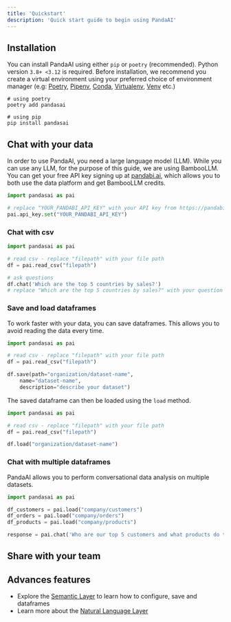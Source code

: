```yaml
---
title: 'Quickstart'
description: 'Quick start guide to begin using PandaAI'
---
```


## Installation
You can install PandaAI using either `pip` or `poetry` (recommended). 
Python version `3.8+ <3.12` is required.
Before installation, we recommend you create a virtual environment using your preferred choice of environment manager (e.g: [Poetry](https://python-poetry.org/), [Pipenv](https://pipenv.pypa.io/en/latest/), [Conda](https://docs.conda.io/en/latest/), [Virtualenv](https://virtualenv.pypa.io/en/latest/), [Venv](https://docs.python.org/3/library/venv.html) etc.)

```console
# using poetry
poetry add pandasai

# using pip
pip install pandasai
```

## Chat with your data

In order to use PandaAI, you need a large language model (LLM). While you can use any LLM, for the purpose of this guide, we are using BambooLLM. 
You can get your free API key signing up at [pandabi.ai](https://pandabi.ai), which allows you to both use the data platform and get BambooLLM credits.

```python
import pandasai as pai

# replace "YOUR_PANDABI_API_KEY" with your API key from https://pandabi.ai
pai.api_key.set("YOUR_PANDABI_API_KEY")
```

### Chat with csv

```python
import pandasai as pai

# read csv - replace "filepath" with your file path
df = pai.read_csv("filepath")

# ask questions
df.chat('Which are the top 5 countries by sales?')
# replace "Which are the top 5 countries by sales?" with your question
```

### Save and load dataframes

To work faster with your data, you can save dataframes.
This allows you to avoid reading the data every time.

```python
import pandasai as pai

# read csv - replace "filepath" with your file path
df = pai.read_csv("filepath")

df.save(path="organization/dataset-name",
    name="dataset-name",
    description="describe your dataset")
```

The saved dataframe can then be loaded using the `load` method.

```python
import pandasai as pai

# read csv - replace "filepath" with your file path
df = pai.read_csv("filepath")

df.load("organization/dataset-name")
```


### Chat with multiple dataframes

PandaAI allows you to perform conversational data analysis on multiple datasets.

```python
import pandasai as pai

df_customers = pai.load("company/customers")
df_orders = pai.load("company/orders")
df_products = pai.load("company/products")

response = pai.chat('Who are our top 5 customers and what products do they buy most frequently?', df_customers, df_orders, df_products)
```

## Share with your team

## Advances features

- Explore the [Semantic Layer](/v3/semantic-layer) to learn how to configure, save and dataframes
- Learn more about the [Natural Language Layer](/v3/overview-nl)